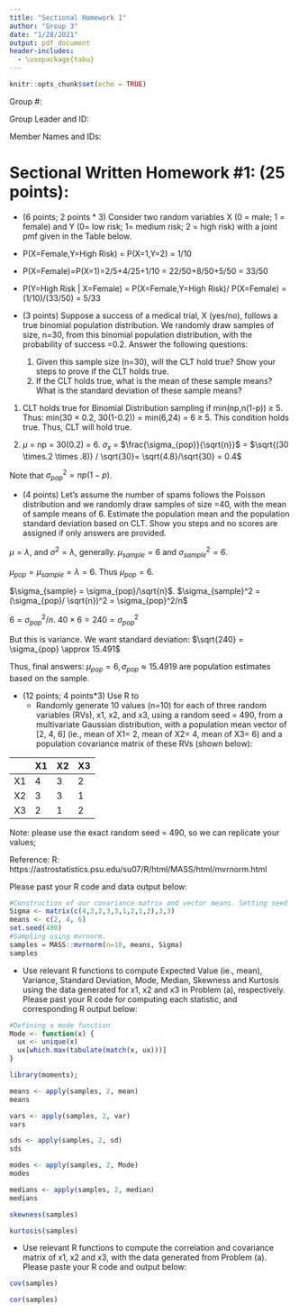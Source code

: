 ```yaml
---
title: "Sectional Homework 1"
author: "Group 3"
date: "1/28/2021"
output: pdf_document
header-includes:
  - \usepackage{tabu}
---
```


```r
knitr::opts_chunk$set(echo = TRUE)
```

Group #: \underline{3}

Group Leader and ID: \underline{Brianna Johnson (01722540)}

Member Names and IDs: \underline{Marco Sousa (01747512), Ben Pfeffer (01791790), Nikita Seleznev (01938236)}



# Sectional Written Homework #1:  (25 points):   

* (6 points; 2 points * 3) Consider two random variables X (0 = male; 1 = female) and Y (0= low risk; 1= medium risk; 2 = high risk) with a joint pmf given in the Table below.



\begin{center}
Table Joint pmf of X and Y:

\begin{tabu} to 0.9\textwidth { | >{\centering}m{2cm} | >{\centering}m{2cm}| >{\centering}m{2cm} |>{\centering}m{2cm}| }

\hline
 & Y=0 & Y=1 & Y=2 \\
\hline
X=0 & 1/25 & 1/10 & 1/5 \\
\hline
X= 1 & 2/5 & 4/25 & 1/10 \\
\hline

\end{tabu}
\end{center}


* P(X=Female,Y=High Risk) = P(X=1,Y=2) = 1/10
* P(X=Female)=P(X=1)=2/5+4/25+1/10 = 22/50+8/50+5/50 = 33/50
* P(Y=High Risk | X=Female) = P(X=Female,Y=High Risk)/ P(X=Female) = (1/10)/(33/50) = 5/33



* (3 points) Suppose a success of a medical trial, X (yes/no), follows a true binomial population distribution. We randomly draw samples of size, n=30, from this binomial population distribution, with the probability of success =0.2. Answer the following questions:
    1. Given this sample size (n=30), will the CLT hold true?  Show your steps to prove if the CLT holds true.
    2. If the CLT holds true, what is the mean of these sample means?  What is the standard deviation of these sample means?
    
1. CLT holds true for Binomial Distribution sampling if min(np,n(1-p)) $\geq$ 5. 
Thus: min(30 $\times$ 0.2, 30(1-0.2)) = min(6,24) = 6 $\geq$ 5. This condition holds true. Thus, CLT will hold true.

2.  $\mu$ = np = 30(0.2) = 6. $\sigma_x$ = $\frac{\sigma_{pop}}{\sqrt{n}}$ = $\sqrt{(30 \times.2 \times .8)} / \sqrt{30}= \sqrt{4.8}/\sqrt{30} = 0.4$

Note that $\sigma_{pop}^2 = np(1-p)$.



* (4 points) Let’s assume the number of spams follows the Poisson distribution and we randomly draw samples of size =40, with the mean of sample means of 6. Estimate the population mean and the population standard deviation based on CLT.  Show you steps and no scores are assigned if only answers are provided. 

$\mu = \lambda$, and $\sigma^2 = \lambda$, generally. $\mu_{sample} = 6$ and $\sigma_{sample}^2 = 6$.

$\mu_{pop} = \mu_{sample} = \lambda = 6$. Thus $\mu_{pop} = 6$.

$\sigma_{sample} = \sigma_{pop}/\sqrt{n}$. $\sigma_{sample}^2 = (\sigma_{pop}/ \sqrt{n})^2 = \sigma_{pop}^2/n$

$6 = \sigma_{pop}^2/n$. $40 \times 6 = 240 = \sigma_{pop}^2$

But this is variance. We want standard deviation: $\sqrt{240} = \sigma_{pop} \approx 15.491$

Thus, final answers: $\mu_{pop} = 6, \sigma_{pop} \approx 15.4919$ are population estimates based on the sample.


* (12 points; 4 points*3) Use R to
    * Randomly generate 10 values (n=10) for each of three random variables (RVs), x1, x2, and x3, using a random seed = 490, from a multivariate Gaussian distribution, with a population mean vector of [2, 4, 6] (ie., mean of X1= 2, mean of X2= 4, mean of X3= 6) and a population covariance matrix of these RVs (shown below):


|    | X1 | X2 | X3 |
|----|----|----|----|
| X1 | 4  | 3  | 2  |
| X2 | 3  | 3  | 1  |
| X3 | 2  | 1  | 2  |

Note: please use the exact random seed = 490, so we can replicate your values; 

Reference: R: https://astrostatistics.psu.edu/su07/R/html/MASS/html/mvrnorm.html

Please past your R code and data output below: 

```r
#Construction of our covariance matrix and vector means. Setting seed
Sigma <- matrix(c(4,3,2,3,3,1,2,1,2),3,3)
means <- c(2, 4, 6)
set.seed(490)
#Sampling using mvrnorm.
samples = MASS::mvrnorm(n=10, means, Sigma)
samples
```



* Use relevant R functions to compute Expected Value (ie., mean), Variance, Standard Deviation, Mode, Median, Skewness and Kurtosis using the data generated for x1,  x2 and x3 in Problem (a), respectively. Please past your R code for computing each statistic, and corresponding R output below: 

```r
#Defining a mode function
Mode <- function(x) {
  ux <- unique(x)
  ux[which.max(tabulate(match(x, ux)))]
}

library(moments);

```

```r
means <- apply(samples, 2, mean)
means

vars <- apply(samples, 2, var)
vars

sds <- apply(samples, 2, sd)
sds

modes <- apply(samples, 2, Mode)
modes

medians <- apply(samples, 2, median)
medians

skewness(samples)

kurtosis(samples)
```


* Use relevant R functions to compute the correlation and covariance matrix of x1, x2 and x3, with the data generated from Problem (a). Please paste your R code and output below: 

```r

cov(samples)

cor(samples)

```
